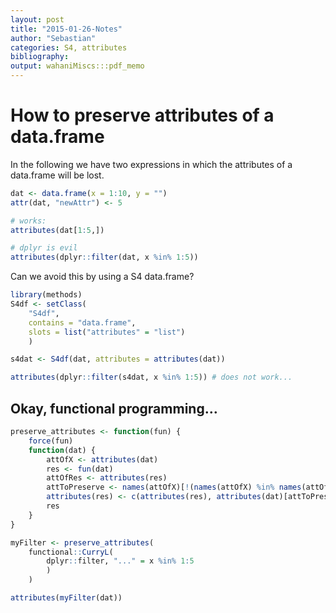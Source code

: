 ```yaml
---
layout: post
title: "2015-01-26-Notes"
author: "Sebastian"
categories: S4, attributes
bibliography: 
output: wahaniMiscs:::pdf_memo
---
```


# How to preserve attributes of a data.frame

In the following we have two expressions in which the attributes of a data.frame will be lost.

```r
dat <- data.frame(x = 1:10, y = "")
attr(dat, "newAttr") <- 5

# works:
attributes(dat[1:5,])

# dplyr is evil
attributes(dplyr::filter(dat, x %in% 1:5))

```


Can we avoid this by using a S4 data.frame?

```r
library(methods)
S4df <- setClass(
    "S4df", 
    contains = "data.frame", 
    slots = list("attributes" = "list")
    )

s4dat <- S4df(dat, attributes = attributes(dat))

attributes(dplyr::filter(s4dat, x %in% 1:5)) # does not work...

```


## Okay, functional programming...

```r

preserve_attributes <- function(fun) {
    force(fun)
    function(dat) {
        attOfX <- attributes(dat)
        res <- fun(dat)
        attOfRes <- attributes(res)
        attToPreserve <- names(attOfX)[!(names(attOfX) %in% names(attOfRes))]
        attributes(res) <- c(attributes(res), attributes(dat)[attToPreserve])
        res
    }
}

myFilter <- preserve_attributes(
    functional::CurryL(
        dplyr::filter, "..." = x %in% 1:5
        )
    )

attributes(myFilter(dat))

```

